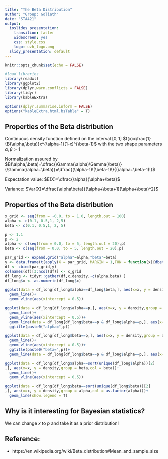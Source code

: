 ```yaml
---
title: "The Beta Distribution"
author: "Group: Goliath"
date: "STA421"
output:
  ioslides_presentation:
    transition: faster
    widescreen: yes
    css: style.css
    logo: uzh_logo.png
  slidy_presentation: default
---
```


```r
knitr::opts_chunk$set(echo = FALSE)
```

```r
#load libraries
library(readxl)
library(ggplot2)
library(dplyr,warn.conflicts = FALSE)
library(tidyr)
library(kableExtra)

options(dplyr.summarise.inform = FALSE)
options("kableExtra.html.bsTable" = T)
```


## Properties of the Beta distribution

Continuous density function  defined on the interval $[0,1]$ $f(x)=\frac{1}{B(\alpha,\beta)}x^{\alpha-1}(1-x)^{\beta-1}$ with the two shape parameters $\alpha,\beta>1$

Normalization assured by $B(\alpha,\beta)=\dfrac{\Gamma(\alpha)\Gamma(\beta)}{\Gamma(\alpha+\beta)}=\dfrac{(\alpha-1)!(\beta-1)!}{(\alpha+\beta-1)!}$

Expectation value: $E(X)=\dfrac{\alpha}{\alpha+\beta}$

Variance: $Var(X)=\dfrac{\alpha\beta}{(\alpha+\beta+1)(\alpha+\beta)^2}$

## Properties of the Beta distribution

```r
x_grid <- seq(from = -0.0, to = 1.0, length.out = 100)
alpha <- c(0.1, 0.5,1, 2,5)
beta <- c(0.1, 0.5,1, 2, 5)

p <- 1.1
p <- 2
alpha <- c(seq(from = 0.0, to = 5, length.out = 20),p)
beta <- c(seq(from = 0.0, to = 5, length.out = 20),p)

par_grid <- expand.grid("alpha"=alpha,"beta"=beta)
y <- data.frame(t(apply(X = par_grid, MARGIN = 1,FUN = function(x){dbeta(x_grid,x[1],x[2])})))
df <- cbind(par_grid,y)
colnames(df)[3:ncol(df)] <- x_grid
df_long <- tidyr::gather(df,x,density,-c(alpha,beta) )
df_long$x <- as.numeric(df_long$x)

ggplot(data = df_long[df_long$alpha==df_long$beta,], aes(x=x, y = density,group = beta,col = beta))+
  geom_line()+
  geom_vline(aes(xintercept = 0.5))

ggplot(data = df_long[df_long$alpha==p,], aes(x=x, y = density,group = beta,col = beta))+
  geom_line()+
  geom_vline(aes(xintercept = 0.5))+
  geom_line(data = df_long[df_long$beta==p & df_long$alpha==p,], aes(x=x, y = density),col = "red")+
  ggtitle(paste0("alpha=",p))

ggplot(data = df_long[df_long$beta==p,], aes(x=x, y = density,group = alpha,col = alpha))+
  geom_line()+
  geom_vline(aes(xintercept = 0.5))+
  ggtitle(paste0("beta=",p))+
  geom_line(data = df_long[df_long$beta==p & df_long$alpha==p,], aes(x=x, y = density),col = "red")
```


```r
ggplot(data = df_long[df_long$alpha==sort(unique(df_long$alpha))[2]
,], aes(x=x, y = density,group = beta,col = beta))+
  geom_line()+
  geom_vline(aes(xintercept = 0.5))

ggplot(data = df_long[df_long$beta==sort(unique(df_long$beta))[2]
,], aes(x=x, y = density,group = alpha,col = as.factor(alpha)))+
  geom_line(show.legend = T)
```


## Why is it interesting for Bayesian statistics?
We can change $x$ to $p$ and take it as a prior distribution!



## Reference:

<ul>
  <li>https://en.wikipedia.org/wiki/Beta_distribution#Mean_and_sample_size </li>
</ul>
